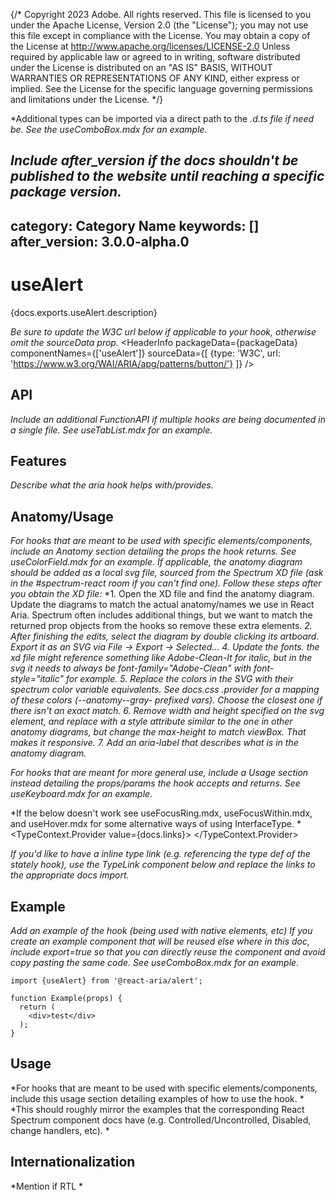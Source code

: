 {/* Copyright 2023 Adobe. All rights reserved.
This file is licensed to you under the Apache License, Version 2.0 (the "License");
you may not use this file except in compliance with the License. You may obtain a copy
of the License at http://www.apache.org/licenses/LICENSE-2.0
Unless required by applicable law or agreed to in writing, software distributed under
the License is distributed on an "AS IS" BASIS, WITHOUT WARRANTIES OR REPRESENTATIONS
OF ANY KIND, either express or implied. See the License for the specific language
governing permissions and limitations under the License. */}


*Additional types can be imported via a direct path to the *.d.ts file if need be. See the useComboBox.mdx for an example.*

*Include after_version if the docs shouldn't be published to the website until reaching a specific package version.*
---
category: Category Name
keywords: []
after_version: 3.0.0-alpha.0
---

# useAlert

<PageDescription>{docs.exports.useAlert.description}</PageDescription>

*Be sure to update the W3C url below if applicable to your hook, otherwise omit the sourceData prop.*
<HeaderInfo
  packageData={packageData}
  componentNames={['useAlert']}
  sourceData={[
    {type: 'W3C', url: 'https://www.w3.org/WAI/ARIA/apg/patterns/button/'}
  ]} />

## API

*Include an additional FunctionAPI if multiple hooks are being documented in a single file. See useTabList.mdx for an example.*
<FunctionAPI function={docs.exports.useAlert} links={docs.links} />

## Features

*Describe what the aria hook helps with/provides.*

## Anatomy/Usage

*For hooks that are meant to be used with specific elements/components, include an Anatomy section detailing the props the hook returns. See useColorField.mdx for an example.*
*If applicable, the anatomy diagram should be added as a local svg file, sourced from the Spectrum XD file (ask in the #spectrum-react room if you can't find one). Follow these steps after you obtain the XD file:*
*1. Open the XD file and find the anatomy diagram. Update the diagrams to match the actual anatomy/names we use in React Aria. Spectrum often includes additional things, but we want to match the returned prop objects from the hooks so remove these extra elements.
*2. After finishing the edits, select the diagram by double clicking its artboard. Export it as an SVG via File -> Export -> Selected...*
*4. Update the fonts. the xd file might reference something like Adobe-Clean-It for italic, but in the svg it needs to always be font-family="Adobe-Clean" with font-style="italic" for example.*
*5. Replace the colors in the SVG with their spectrum color variable equivalents. See docs.css .provider for a mapping of these colors (--anatomy--gray- prefixed vars). Choose the closest one if there isn't an exact match.*
*6. Remove width and height specified on the svg element, and replace with a style attribute similar to the one in other anatomy diagrams, but change the max-height to match viewBox. That makes it responsive.*
*7. Add an aria-label that describes what is in the anatomy diagram.*
<Anatomy role="img" aria-label="DESCRIPTION HERE"  />

*For hooks that are meant for more general use, include a Usage section instead detailing the props/params the hook accepts and returns. See useKeyboard.mdx for an example.*

*If the below doesn't work see useFocusRing.mdx, useFocusWithin.mdx, and useHover.mdx for some alternative ways of using InterfaceType. *
<TypeContext.Provider value={docs.links}>
  <InterfaceType properties={docs.links[docs.exports.useAlert.return.id].properties} />
</TypeContext.Provider>

*If you'd like to have a inline type link (e.g. referencing the type def of the stately hook), use the TypeLink component below and replace the links to the appropriate docs import.*
<TypeLink links={docs.links} type={docs.exports.useAlert} />

## Example

*Add an example of the hook (being used with native elements, etc)*
*If you create an example component that will be reused else where in this doc, include export=true so that you can directly reuse the component and avoid copy pasting the same code.*
*See useComboBox.mdx for an example.*
```tsx example export=true
import {useAlert} from '@react-aria/alert';

function Example(props) {
  return (
    <div>test</div>
  );
}
```

## Usage

*For hooks that are meant to be used with specific elements/components, include this usage section detailing examples of how to use the hook. *
*This should roughly mirror the examples that the corresponding React Spectrum component docs have (e.g. Controlled/Uncontrolled, Disabled, change handlers, etc). *

## Internationalization

*Mention if RTL *
